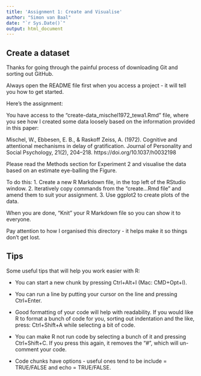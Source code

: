 ```yaml
---
title: 'Assignment 1: Create and Visualise'
author: "Simon van Baal"
date: "`r Sys.Date()`"
output: html_document
---
```


## Create a dataset

Thanks for going through the painful process of downloading Git and sorting out GitHub. 

Always open the README file first when you access a project - it will tell you
how to get started.

Here's the assignment:

You have access to the "create-data_mischel1972_tewa1.Rmd" file, where you see
how I created some data loosely based on the information provided in this paper:

Mischel, W., Ebbesen, E. B., & Raskoff Zeiss, A. (1972). Cognitive and attentional mechanisms in delay of gratification. Journal of Personality and Social Psychology, 21(2), 204–218. https://doi.org/10.1037/h0032198

Please read the Methods section for Experiment 2 and visualise the data based
on an estimate eye-balling the Figure. 

To do this: 
1. Create a new R Markdown file, in the top left of the RStudio window.
2. Iteratively copy commands from the "create...Rmd file" and amend them to
suit your assignment.
3. Use ggplot2 to create plots of the data.

When you are done, "Knit" your R Markdown file so you can show it to everyone.

Pay attention to how I organised this directory - it helps make it so things 
don't get lost. 

## Tips
Some useful tips that will help you work easier with R:

- You can start a new chunk by pressing Ctrl+Alt+I (Mac: CMD+Opt+I). 

- You can run a line by putting your cursor on the line and pressing Ctrl+Enter.

- Good formatting of your code will help with readability. If you would like R to
format a bunch of code for you, sorting out indentation and the like, press:
Ctrl+Shift+A while selecting a bit of code.

- You can make R not run code by selecting a bunch of it and pressing 
Ctrl+Shift+C. If you press this again, it removes the "#", which will un-comment
your code.

- Code chunks have options - useful ones tend to be include = TRUE/FALSE and 
echo = TRUE/FALSE.

